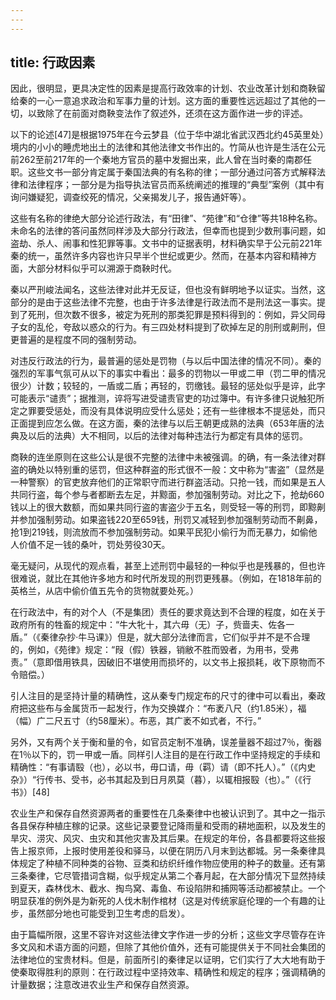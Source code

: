 ```yaml
---
---
---
```

title: 行政因素
---



因此，很明显，更具决定性的因素是提高行政效率的计划、农业改革计划和商鞅留给秦的一心一意追求政治和军事力量的计划。这方面的重要性远远超过了其他的一切，以致除了在前面对商鞅变法作了叙述外，还须在这方面作进一步的评述。

以下的论述[47]是根据1975年在今云梦县（位于华中湖北省武汉西北约45英里处）境内的小小的睡虎地出土的法律和其他法律文书作出的。竹简从也许是生活在公元前262至前217年的一个秦地方官员的墓中发掘出来，此人曾在当时秦的南郡任职。这些文书一部分肯定属于秦国法典的有名称的律；一部分通过问答方式解释法律和法律程序；一部分是为指导执法官员而系统阐述的推理的“典型”案例（其中有询问嫌疑犯，调查绞死的情况，父亲揭发儿子，报告通奸等）。

这些有名称的律绝大部分论述行政法，有“田律”、“苑律”和“仓律”等共18种名称。未命名的法律的答问虽然同样涉及大部分行政法，但幸而也提到少数刑事问题，如盗劫、杀人、闹事和性犯罪等事。文书中的证据表明，材料确实早于公元前221年秦的统一，虽然许多内容也许只早半个世纪或更少。然而，在基本内容和精神方面，大部分材料似乎可以溯源于商鞅时代。

秦以严刑峻法闻名，这些法律对此并无反证，但也没有鲜明地予以证实。当然，这部分的是由于这些法律不完整，也由于许多法律是行政法而不是刑法这一事实。提到了死刑，但次数不很多，被定为死刑的那类犯罪是预料得到的：例如，异父同母子女的乱伦，夸敌以惑众的行为。有三四处材料提到了砍掉左足的刖刑或劓刑，但更普遍的是程度不同的强制劳动。

对违反行政法的行为，最普遍的惩处是罚物（与以后中国法律的情况不同）。秦的强烈的军事气氛可从以下的事实中看出：最多的罚物以一甲或二甲（罚二甲的情况很少）计数；较轻的，一盾或二盾；再轻的，罚缴钱。最轻的惩处似乎是谇，此字可能表示“谴责”；据推测，谇将写进受谴责官吏的功过簿中。有许多律只说触犯所定之罪要受惩处，而没有具体说明应受什么惩处；还有一些律根本不提惩处，而只正面提到应怎么做。在这方面，秦的法律与以后王朝更成熟的法典（653年唐的法典及以后的法典）大不相同，以后的法律对每种违法行为都定有具体的惩罚。

商鞅的连坐原则在这些公认是很不完整的法律中未被强调。的确，有一条法律对群盗的确处以特别重的惩罚，但这种群盗的形式很不一般：文中称为“害盗”（显然是一种警察）的官吏放弃他们的正常职守而进行群盗活动。只抢一钱，而如果是五人共同行盗，每个参与者都断去左足，并黥面，参加强制劳动。对比之下，抢劫660钱以上的很大数额，而如果共同行盗的害盗少于五名，则受轻一等的刑罚，即黥劓并参加强制劳动。如果盗钱220至659钱，刑罚又减轻到参加强制劳动而不劓鼻，抢1到219钱，则流放而不参加强制劳动。如果平民犯小偷行为而无暴力，如偷他人价值不足一钱的桑叶，罚处劳役30天。

毫无疑问，从现代的观点看，甚至上述刑罚中最轻的一种似乎也是残暴的，但也许很难说，就比在其他许多地方和时代所发现的刑罚更残暴。（例如，在1818年前的英格兰，从店中偷价值五先令的货物就要处死。）

在行政法中，有的对个人（不是集团）责任的要求竟达到不合理的程度，如在关于政府所有的牲畜的规定中：“牛大牝十，其六毋（无）子，赀啬夫、佐各一盾。”（《秦律杂抄·牛马课》）但是，就大部分法律而言，它们似乎并不是不合理的，例如，《苑律》规定：“叚（假）铁器，销敝不胜而毁者，为用书，受弗责。”（意即借用铁具，因破旧不堪使用而损坏的，以文书上报损耗，收下原物而不令赔偿。）

引人注目的是坚持计量的精确性，这从秦专门规定布的尺寸的律中可以看出，秦政府把这些布与金属货币一起发行，作为交换媒介：“布袤八尺（约1.85米），福（幅）广二尺五寸（约58厘米）。布恶，其广袤不如式者，不行。”

另外，又有两个关于衡和量的令，如官员定制不准确，误差量器不超过7％，衡器在1％以下的，罚一甲或一盾。同样引人注目的是在行政工作中坚持规定的手续和精确性：“有事请殹（也），必以书，毋口请，毋（羁）请（即不托人）。”（《内史杂》）“行传书、受书，必书其起及到日月夙莫（暮），以辄相报殹（也）。”（《行书》）[48]

农业生产和保存自然资源两者的重要性在几条秦律中也被认识到了。其中之一指示各县保存种植庄稼的记录。这些记录要登记降雨量和受雨的耕地面积，以及发生的旱灾、涝灾、风灾、虫灾和其他灾害及其后果。在规定的年份，各县都要将这些报告上报京师，上报时使用差役和驿马，以便在阴历八月末到达都城。另一条秦律具体规定了种植不同种类的谷物、豆类和纺织纤维作物应使用的种子的数量。还有第三条秦律，它尽管措词含糊，似乎规定从第二个春月起，在大部分情况下显然持续到夏天，森林伐木、截水、掏鸟窝、毒鱼、布设陷阱和捕网等活动都被禁止。一个明显获准的例外是为新死的人伐木制作棺材（这是对传统家庭伦理的一个有趣的让步，虽然部分地也可能受到卫生考虑的启发）。

由于篇幅所限，这里不容许对这些法律文字作进一步的分析；这些文字尽管存在许多文风和术语方面的问题，但除了其他价值外，还有可能提供关于不同社会集团的法律地位的宝贵材料。但是，前面所引的秦律足以证明，它们实行了大大地有助于使秦取得胜利的原则：在行政过程中坚持效率、精确性和规定的程序；强调精确的计量数据；注意改进农业生产和保存自然资源。